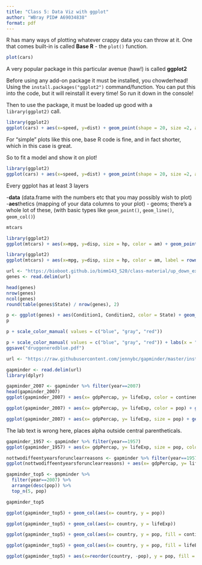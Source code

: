 ```yaml
---
title: "Class 5: Data Viz with ggplot"
author: "WBray PID# A69034838"
format: pdf
---
```


R has many ways of plotting whatever crappy data you can throw at it. 
One that comes built-in is called **Base R** - the `plot()` function.
```r
plot(cars)
```

A very popular package in this particular avenue (haw!) is called **ggplot2**

Before using any add-on package it must be installed, you chowderhead! Using the `install.packages("ggplot2")` command/function. You can put this into the code, but it will reinstall it every time!
So run it down in the console!

Then to use the package, it must be loaded up good with a `library(ggplot2)` call.


```r
library(ggplot2)
ggplot(cars) + aes(x=speed, y=dist) + geom_point(shape = 20, size =2, alpha = 0.5)
```

For "simple" plots like this one, base R code is fine, and in fact shorter, which in this case is great.

So to fit a model and show it on plot!

```r
library(ggplot2)
ggplot(cars) + aes(x=speed, y=dist) + geom_point(shape = 20, size =2, alpha = 0.5) + geom_smooth() 
```



Every ggplot has at least 3 layers

-**data** (data.frame with the numbers etc that you may possibly wish to plot)
-**aes**thetics (mapping of your data columns to your plot)
- geoms; there's a whole lot of these, (with basic types like `geom_point()`, `geom_line()`, `geom_col()`)

```r
mtcars
```

```r
library(ggplot2)
ggplot(mtcars) + aes(x=mpg, y=disp, size = hp, color = am) + geom_point() 
```

```r
library(ggplot2)
ggplot(mtcars) + aes(x=mpg, y=disp, size = hp, color = am, label = rownames(mtcars)) +  geom_point() + geom_smooth()
```

```r
url <- "https://bioboot.github.io/bimm143_S20/class-material/up_down_expression.txt"
genes <- read.delim(url)

head(genes)
nrow(genes)
ncol(genes)
round(table(genes$State) / nrow(genes), 2)


```

```r
p <- ggplot(genes) + aes(Condition1, Condition2, color = State) + geom_point()
p
```

```r
p + scale_color_manual( values = c("blue", "gray", "red"))
```

```r
p + scale_color_manual( values = c("blue", "gray", "red")) + labs(x = "Control", y = "Drug Treatment")
ggsave("druggeneredblue.pdf")
```

```r
url <- "https://raw.githubusercontent.com/jennybc/gapminder/master/inst/extdata/gapminder.tsv"

gapminder <- read.delim(url)
library(dplyr)

gapminder_2007 <- gapminder %>% filter(year==2007)
head(gapminder_2007)
ggplot(gapminder_2007) + aes(x= gdpPercap, y= lifeExp, color = continent, size = pop) + geom_point(alpha = 0.5)
```

```r
ggplot(gapminder_2007) + aes(x= gdpPercap, y= lifeExp, color = pop) + geom_point(alpha = 0.8)
```


```r
ggplot(gapminder_2007) + aes(x= gdpPercap, y= lifeExp, size = pop) + geom_point(alpha = 0.5)  + scale_size_area(max_size = 10)
```
The lab text is wrong here, places alpha outside central parentheticals.

```r
gapminder_1957 <- gapminder %>% filter(year==1957)
ggplot(gapminder_1957) + aes(x= gdpPercap, y= lifeExp, size = pop, color = continent) + geom_point(alpha = 0.7) + scale_size_area(max_size = 15)

```

```r
nottwodiffeentyearsforunclearreasons <- gapminder %>% filter(year==1957 | year==2007)
ggplot(nottwodiffeentyearsforunclearreasons) + aes(x= gdpPercap, y= lifeExp, size = pop, color = continent) + geom_point(alpha = 0.7) + scale_size_area(max_size = 11) + facet_wrap(~year) 
```

```r
gapminder_top5 <- gapminder %>% 
  filter(year==2007) %>% 
  arrange(desc(pop)) %>% 
  top_n(5, pop)

gapminder_top5
```
```r
ggplot(gapminder_top5) + geom_col(aes(x= country, y = pop))
```
```r
ggplot(gapminder_top5) + geom_col(aes(x= country, y = lifeExp))
```
```r
ggplot(gapminder_top5) + geom_col(aes(x= country, y = pop, fill = continent))
```
```r
ggplot(gapminder_top5) + geom_col(aes(x= country, y = pop, fill = lifeExp))
```

```r
ggplot(gapminder_top5) + aes(x=reorder(country, -pop), y = pop, fill = gdpPercap) + geom_col()
```




